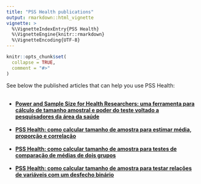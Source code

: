 ---
title: "PSS Health publications"
output: rmarkdown::html_vignette
vignette: >
  %\VignetteIndexEntry{PSS Health}
  %\VignetteEngine{knitr::rmarkdown}
  %\VignetteEncoding{UTF-8}
---

```{r, include = FALSE}
knitr::opts_chunk$set(
  collapse = TRUE,
  comment = "#>"
)
```



See below the published articles that can help you use PSS Health:
<br>
<br>

<ul>
<li><b><a href="https://doi.org/10.22491/2357-9730.109542" target="_blank">Power and Sample Size for Health Researchers: uma ferramenta para cálculo de tamanho amostral e poder do teste voltado a pesquisadores da área da saúde</a></b></li>
<br>
<li><b><a href="https://doi.org/10.22491/2357-9730.112466" target="_blank">PSS Health: como calcular tamanho de amostra para estimar média, proporção e correlação</a></b></li>
<br>
<li><b><a href="https://doi.org/10.22491/2357-9730.120997" target="_blank">PSS Health: como calcular tamanho de amostra para testes de comparação de médias de dois grupos</a></b></li>
<br>
<li><b><a href="https://doi.org/10.22491/2357-9730.126843" target="_blank">PSS Health: como calcular tamanho de amostra para testar relações de variáveis com um desfecho binário</a></b></li>
</ul>



